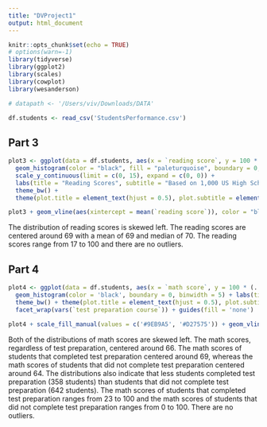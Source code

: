 ```yaml
---
title: "DVProject1"
output: html_document
---
```


```r
knitr::opts_chunk$set(echo = TRUE)
# options(warn=-1)
library(tidyverse)
library(ggplot2)
library(scales)
library(cowplot)
library(wesanderson)

# datapath <- '/Users/viv/Downloads/DATA'
```  

```r
df.students <- read_csv('StudentsPerformance.csv')
```


## Part 3

```r
plot3 <- ggplot(data = df.students, aes(x = `reading score`, y = 100 * (..count../sum(..count..)))) +
  geom_histogram(color = "black", fill = "paleturquoise", boundary = 0, binwidth = 5)  +
  scale_y_continuous(limit = c(0, 15), expand = c(0, 0)) +
  labs(title = "Reading Scores", subtitle = "Based on 1,000 US High School Students", x = "Score", y = "Percent (%)", caption = "Data From Kaggle: Student Performance")  +
  theme_bw() +
  theme(plot.title = element_text(hjust = 0.5), plot.subtitle = element_text(hjust = 0.5))

plot3 + geom_vline(aes(xintercept = mean(`reading score`)), color = "black", linetype = "dashed", size = 0.8)
```

The distribution of reading scores is skewed left. The reading scores are centered around 69 with a mean of 69 and median of 70. The reading scores range from 17 to 100 and there are no outliers.


## Part 4

```r
plot4 <- ggplot(data = df.students, aes(x = `math score`, y = 100 * (..count../sum(..count..)), fill = `test preparation course`)) +
  geom_histogram(color = 'black', boundary = 0, binwidth = 5) + labs(title = "Math Scores by Test Preparation", subtitle = "Based on 1,000 US High School Students", x = "Score", y = "Percent (%)", caption = "Data From Kaggle: Student Performance")  + scale_y_continuous(limit = c(0, 10), expand = c(0, 0)) + 
  theme_bw() + theme(plot.title = element_text(hjust = 0.5), plot.subtitle = element_text(hjust = 0.5)) +
  facet_wrap(vars(`test preparation course`)) + guides(fill = 'none') 

plot4 + scale_fill_manual(values = c('#9EB9A5', '#D27575')) + geom_vline(aes(xintercept = mean(`math score`)), color = "black", linetype = "dashed", size = 0.5)
```

Both of the distributions of math scores are skewed left. The math scores, regardless of test preparation, centered around 66. The math scores of students that completed test preparation centered around 69, whereas the math scores of students that did not complete test preparation centered around 64. The distributions also indicate that less students completed test preparation (358 students) than students that did not complete test preparation (642 students). The math scores of students that completed test preparation ranges from 23 to 100 and the math scores of students that did not complete test preparation ranges from 0 to 100. There are no outliers.

